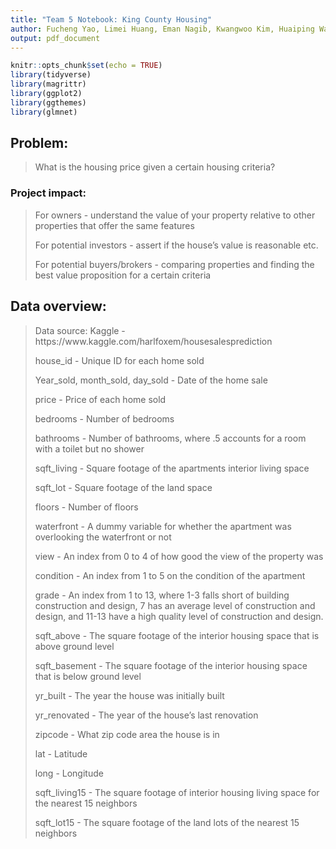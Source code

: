 ```yaml
---
title: "Team 5 Notebook: King County Housing"
author: Fucheng Yao, Limei Huang, Eman Nagib, Kwangwoo Kim, Huaiping Wang
output: pdf_document
---
```


```r
knitr::opts_chunk$set(echo = TRUE)
library(tidyverse)
library(magrittr)
library(ggplot2)
library(ggthemes)
library(glmnet)
```

## Problem: 
> What is the housing price given a certain housing criteria?

### Project impact:
>For owners - understand the value of your property relative to other properties that offer the same features
>
>For potential investors - assert if the house’s value is reasonable etc.
>
>For potential buyers/brokers - comparing properties and finding the best value proposition for a certain criteria


## Data overview:
>Data source: Kaggle - https://www.kaggle.com/harlfoxem/housesalesprediction
>
>house_id - Unique ID for each home sold
>
>Year_sold, month_sold, day_sold - Date of the home sale
>
>price - Price of each home sold
>
>bedrooms - Number of bedrooms
>
>bathrooms - Number of bathrooms, where .5 accounts for a room with a toilet but no shower
>
>sqft_living - Square footage of the apartments interior living space
>
>sqft_lot - Square footage of the land space
>
>floors - Number of floors
>
>waterfront - A dummy variable for whether the apartment was overlooking the waterfront or not
>
>view - An index from 0 to 4 of how good the view of the property was
>
>condition - An index from 1 to 5 on the condition of the apartment
>
>grade - An index from 1 to 13, where 1-3 falls short of building construction and design, 7 has an average level of construction and design, and 11-13 have a high quality level of construction and design.
>
>sqft_above - The square footage of the interior housing space that is above ground level
>
>sqft_basement - The square footage of the interior housing space that is below ground level
>
>yr_built - The year the house was initially built
>
>yr_renovated - The year of the house’s last renovation
>
>zipcode - What zip code area the house is in
>
>lat - Latitude
>
>long - Longitude
>
>sqft_living15 - The square footage of interior housing living space for the nearest 15 neighbors
>
>sqft_lot15 - The square footage of the land lots of the nearest 15 neighbors

```r

```

